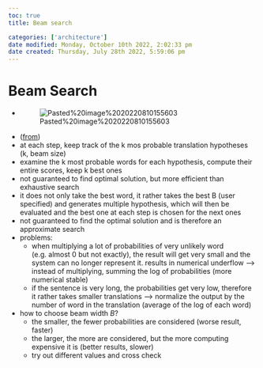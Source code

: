 ```yaml
---
toc: true
title: Beam search

categories: ['architecture']
date modified: Monday, October 10th 2022, 2:02:33 pm
date created: Thursday, July 28th 2022, 5:59:06 pm
---
```


# Beam Search
- ![Pasted%20image%2020220810155603](images/Pasted%20image%2020220810155603.png)
- ([from](https://publish.obsidian.qmd/fabian-groeger/Machine+Learning+%26+Deep+Learning/Deep+Learning/Architectures/RNN/Beam+Search))
- at each step, keep track of the k mos probable translation hypotheses (k, beam size)
- examine the k most probable words for each hypothesis, compute their entire scores, keep k best ones
- not guaranteed to find optimal solution, but more efficient than exhaustive search
- it does not only take the best word, it rather takes the best B (user specified) and generates multiple hypothesis, which will then be evaluated and the best one at each step is chosen for the next ones
- not guaranteed to find the optimal solution and is therefore an approximate search
- problems:
    - when multiplying a lot of probabilities of very unlikely word (e.g. almost 0 but not exactly), the result will get very small and the system can no longer represent it. results in numerical underflow --> instead of multiplying, summing the log of probabilities (more numerical stable)
    - if the sentence is very long, the probabilities get very low, therefore it rather takes smaller translations --> normalize the output by the number of word in the translation (average of the log of each word)
- how to choose beam width $B$?
    - the smaller, the fewer probabilities are considered (worse result, faster)
    - the larger, the more are considered, but the more computing expensive it is (better results, slower)
    - try out different values and cross check



